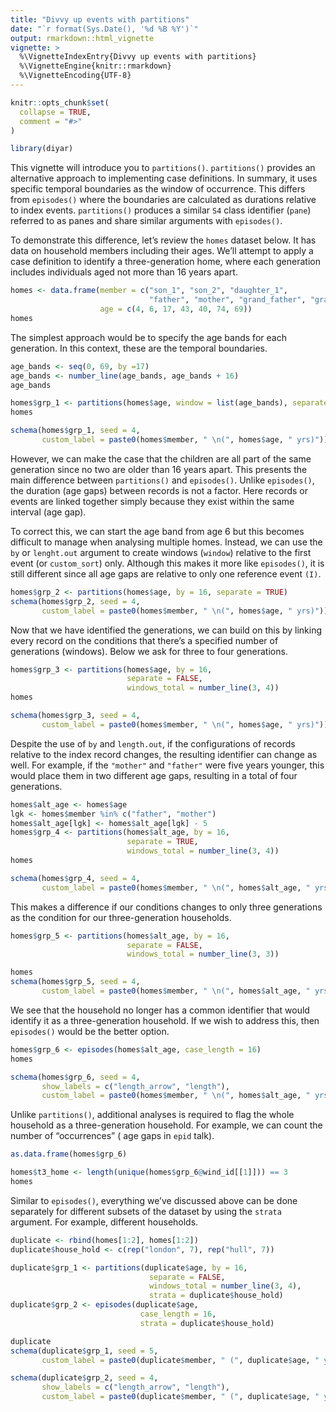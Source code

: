 ```yaml
---
title: "Divvy up events with partitions"
date: "`r format(Sys.Date(), '%d %B %Y')`"
output: rmarkdown::html_vignette
vignette: >
  %\VignetteIndexEntry{Divvy up events with partitions}
  %\VignetteEngine{knitr::rmarkdown}
  %\VignetteEncoding{UTF-8}
---
```


```r
knitr::opts_chunk$set(
  collapse = TRUE,
  comment = "#>"
)
```

```r
library(diyar)
```
This vignette will introduce you to `partitions()`.
`partitions()` provides an alternative approach to implementing case definitions.
In summary, it uses specific temporal boundaries as the window of occurrence.
This differs from `episodes()` where the boundaries are calculated as durations relative to index events.
`partitions()` produces a similar `S4` class identifier (`pane`) referred to as panes and share similar arguments with `episodes()`.

To demonstrate this difference, let's review the `homes` dataset below. It has data on household members including their ages. 
We'll attempt to apply a case definition to identify a three-generation home, 
where each generation includes individuals aged not more than 16 years apart.  
```r
homes <- data.frame(member = c("son_1", "son_2", "daughter_1", 
                               "father", "mother", "grand_father", "grand_mother"), 
                    age = c(4, 6, 17, 43, 40, 74, 69))
homes
```
The simplest approach would be to specify the age bands for each generation. In this context, these are the temporal boundaries. 

```r
age_bands <- seq(0, 69, by =17)
age_bands <- number_line(age_bands, age_bands + 16)
age_bands

homes$grp_1 <- partitions(homes$age, window = list(age_bands), separate = TRUE)
homes

schema(homes$grp_1, seed = 4,
       custom_label = paste0(homes$member, " \n(", homes$age, " yrs)"))
```

However, we can make the case that the children are all part of the same generation since no two are older than 16 years apart.
This presents the main difference between `partitions()` and `episodes()`.
Unlike `episodes()`, the duration (age gaps) between records is not a factor. Here records or events are linked together simply because they exist within the same interval (age gap). 

To correct this, we can start the age band from age 6 but this becomes difficult to manage when analysing multiple homes. Instead, we can use the `by` or `lenght.out` argument to create windows (`window`) relative to the first event (or `custom_sort`) only. 
Although this makes it more like `episodes()`, it is still different since all age gaps are relative to only one reference event `(I)`.

```r
homes$grp_2 <- partitions(homes$age, by = 16, separate = TRUE)
schema(homes$grp_2, seed = 4,
       custom_label = paste0(homes$member, " \n(", homes$age, " yrs)"))
```

Now that we have identified the generations, we can build on this by linking every record on the conditions that there's a specified number of generations (windows). Below we ask for three to four generations.
```r
homes$grp_3 <- partitions(homes$age, by = 16, 
                          separate = FALSE,
                          windows_total = number_line(3, 4))
homes

schema(homes$grp_3, seed = 4,
       custom_label = paste0(homes$member, " \n(", homes$age, " yrs)"))
```

Despite the use of `by` and `length.out`, if the configurations of records relative to the index record changes, the resulting identifier can change as well. For example, if the `"mother"` and `"father"` were five years younger, this would place them in two different age gaps, resulting in a total of four generations.
```r
homes$alt_age <- homes$age
lgk <- homes$member %in% c("father", "mother")
homes$alt_age[lgk] <- homes$alt_age[lgk] - 5
homes$grp_4 <- partitions(homes$alt_age, by = 16, 
                          separate = TRUE,
                          windows_total = number_line(3, 4))
homes

schema(homes$grp_4, seed = 4,
       custom_label = paste0(homes$member, " \n(", homes$alt_age, " yrs)"))
```

This makes a difference if our conditions changes to only three generations as the condition for our three-generation households.
```r
homes$grp_5 <- partitions(homes$alt_age, by = 16, 
                          separate = FALSE,
                          windows_total = number_line(3, 3))

homes
schema(homes$grp_5, seed = 4,
       custom_label = paste0(homes$member, " \n(", homes$alt_age, " yrs)"))
```

We see that the household no longer has a common identifier that would identify it as a three-generation household. If we wish to address this, then `episodes()` would be the better option.
```r
homes$grp_6 <- episodes(homes$alt_age, case_length = 16)
homes

schema(homes$grp_6, seed = 4,
       show_labels = c("length_arrow", "length"),
       custom_label = paste0(homes$member, " \n(", homes$alt_age, " yrs)"))
```

Unlike `partitions()`, additional analyses is required to flag the whole household as a three-generation household. For example, we can count the number of "occurrences" ( age gaps in `epid` talk).
```r
as.data.frame(homes$grp_6)

homes$t3_home <- length(unique(homes$grp_6@wind_id[[1]])) == 3
homes
```

Similar to `episodes()`, everything we've discussed above can be done separately for different subsets of the dataset by using the `strata` argument. For example, different households.

```r
duplicate <- rbind(homes[1:2], homes[1:2])
duplicate$house_hold <- c(rep("london", 7), rep("hull", 7))

duplicate$grp_1 <- partitions(duplicate$age, by = 16, 
                               separate = FALSE,
                               windows_total = number_line(3, 4), 
                               strata = duplicate$house_hold)
duplicate$grp_2 <- episodes(duplicate$age, 
                             case_length = 16, 
                             strata = duplicate$house_hold)
```

```r
duplicate
schema(duplicate$grp_1, seed = 5,
       custom_label = paste0(duplicate$member, " (", duplicate$age, " yrs) in \n", duplicate$house_hold))
```
```r
schema(duplicate$grp_2, seed = 4,
       show_labels = c("length_arrow", "length"),
       custom_label = paste0(duplicate$member, " (", duplicate$age, " yrs) in \n", duplicate$house_hold))
```
